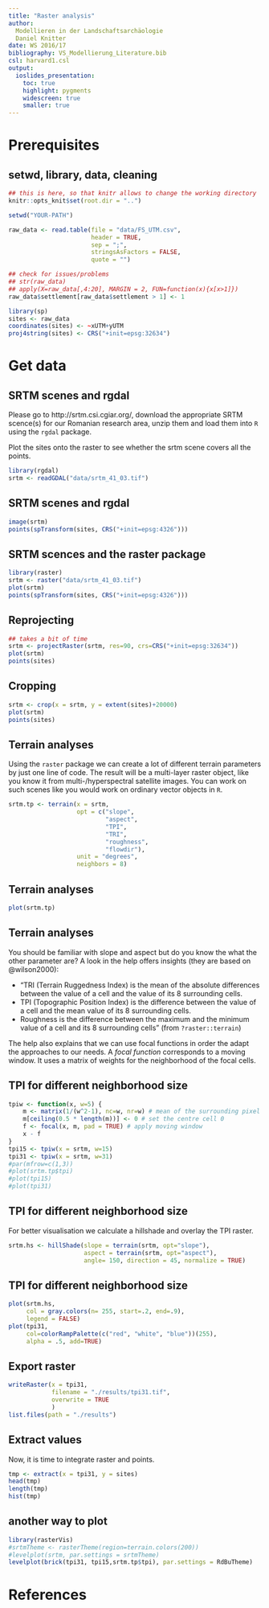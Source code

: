 ```yaml
---
title: "Raster analysis"
author:
  Modellieren in der Landschaftsarchäologie
  Daniel Knitter
date: WS 2016/17
bibliography: VS_Modellierung_Literature.bib
csl: harvard1.csl
output:
  ioslides_presentation:
    toc: true
    highlight: pygments
    widescreen: true
    smaller: true
---
```


# Prerequisites

## setwd, library, data, cleaning

```r
## this is here, so that knitr allows to change the working directory
knitr::opts_knit$set(root.dir = "..")
```

```r
setwd("YOUR-PATH")
```	

```r
raw_data <- read.table(file = "data/FS_UTM.csv",
                       header = TRUE,
                       sep = ";",
                       stringsAsFactors = FALSE,
                       quote = "")

## check for issues/problems
## str(raw_data)
## apply(X=raw_data[,4:20], MARGIN = 2, FUN=function(x){x[x>1]})
raw_data$settlement[raw_data$settlement > 1] <- 1

library(sp)
sites <- raw_data
coordinates(sites) <- ~xUTM+yUTM
proj4string(sites) <- CRS("+init=epsg:32634")
```

# Get data #

## SRTM scenes and rgdal

Please go to http://srtm.csi.cgiar.org/, download the appropriate SRTM scence(s) for our Romanian research area, unzip them and load them into `R` using the `rgdal` package.

Plot the sites onto the raster to see whether the srtm scene covers all the points.

```r
library(rgdal)
srtm <- readGDAL("data/srtm_41_03.tif")
```

## SRTM scenes and rgdal

```r
image(srtm)
points(spTransform(sites, CRS("+init=epsg:4326")))
```

## SRTM scences and the raster package

```r
library(raster)
srtm <- raster("data/srtm_41_03.tif")
plot(srtm)
points(spTransform(sites, CRS("+init=epsg:4326")))
```

## Reprojecting

```r
## takes a bit of time
srtm <- projectRaster(srtm, res=90, crs=CRS("+init=epsg:32634"))
plot(srtm)
points(sites)
```

## Cropping

```r
srtm <- crop(x = srtm, y = extent(sites)+20000)
plot(srtm)
points(sites)
```

## Terrain analyses

Using the `raster` package we can create a lot of different terrain parameters by just one line of code. The result will be a multi-layer raster object, like you know it from multi-/hyperspectral satellite images. You can work on such scenes like you would work on ordinary vector objects in `R`.

```r
srtm.tp <- terrain(x = srtm,
                   opt = c("slope",
                           "aspect",
                           "TPI",
                           "TRI",
                           "roughness",
                           "flowdir"),
                   unit = "degrees",
                   neighbors = 8)
```

## Terrain analyses

```r
plot(srtm.tp)
```

## Terrain analyses

You should be familiar with slope and aspect but do you know the what the other parameter are? A look in the help offers insights (they are based on @wilson2000):

- "TRI (Terrain Ruggedness Index) is the mean of the absolute differences between the value of a cell and the value of its 8 surrounding cells.
- TPI (Topographic Position Index) is the difference between the value of a cell and the mean value of its 8 surrounding cells.
- Roughness is the difference between the maximum and the minimum value of a cell and its 8 surrounding cells" (from `?raster::terrain`)

The help also explains that we can use focal functions in order the adapt the approaches to our needs. A *focal function* corresponds to a moving window. It uses a matrix of weights for the neighborhood of the focal cells.

## TPI for different neighborhood size

```r
tpiw <- function(x, w=5) {
    m <- matrix(1/(w^2-1), nc=w, nr=w) # mean of the surrounding pixel
    m[ceiling(0.5 * length(m))] <- 0 # set the centre cell 0
    f <- focal(x, m, pad = TRUE) # apply moving window
    x - f
}
tpi15 <- tpiw(x = srtm, w=15)
tpi31 <- tpiw(x = srtm, w=31)
#par(mfrow=c(1,3))
#plot(srtm.tp$tpi)
#plot(tpi15)
#plot(tpi31)
```

## TPI for different neighborhood size

For better visualisation we calculate a hillshade and overlay the TPI raster.

```r
srtm.hs <- hillShade(slope = terrain(srtm, opt="slope"),
                     aspect = terrain(srtm, opt="aspect"),
                     angle= 150, direction = 45, normalize = TRUE)
```

## TPI for different neighborhood size

```r
plot(srtm.hs,
     col = gray.colors(n= 255, start=.2, end=.9),
     legend = FALSE)
plot(tpi31,
     col=colorRampPalette(c("red", "white", "blue"))(255),
     alpha = .5, add=TRUE)
```

## Export raster

```r
writeRaster(x = tpi31,
            filename = "./results/tpi31.tif",
            overwrite = TRUE
            )
list.files(path = "./results")
```

## Extract values {.columns-2}

Now, it is time to integrate raster and points.

```r
tmp <- extract(x = tpi31, y = sites)
head(tmp)
length(tmp)
hist(tmp)
```

## another way to plot

```r
library(rasterVis)
#srtmTheme <- rasterTheme(region=terrain.colors(200))
#levelplot(srtm, par.settings = srtmTheme)
levelplot(brick(tpi31, tpi15,srtm.tp$tpi), par.settings = RdBuTheme)
```


# References

## 
